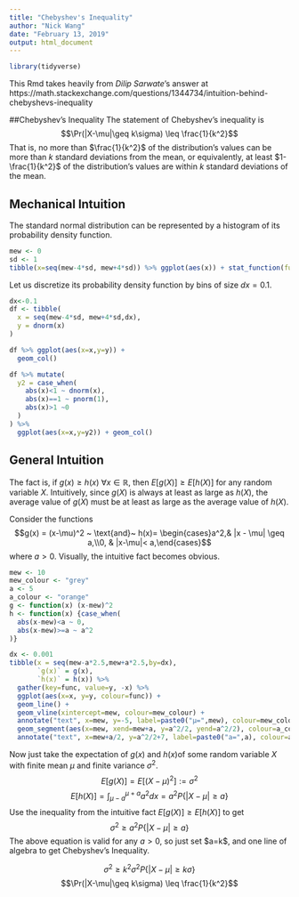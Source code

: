 ```yaml
---
title: "Chebyshev's Inequality"
author: "Nick Wang"
date: "February 13, 2019"
output: html_document
---
```


```r
library(tidyverse)
```
This Rmd takes heavily from _Dilip Sarwate_'s answer at https://math.stackexchange.com/questions/1344734/intuition-behind-chebyshevs-inequality

##Chebyshev's Inequality
The statement of Chebyshev's inequality is
$$\Pr(|X-\mu|\geq k\sigma) \leq \frac{1}{k^2}$$
That is, no more than $\frac{1}{k^2}$ of the distribution's values can be more than $k$ standard deviations from the mean, or equivalently, at least $1-\frac{1}{k^2}$ of the distribution's values are within $k$ standard deviations of the mean.

## Mechanical Intuition
The standard normal distribution can be represented by a histogram of its probability density function.
```r
mew <- 0
sd <- 1
tibble(x=seq(mew-4*sd, mew+4*sd)) %>% ggplot(aes(x)) + stat_function(fun=dnorm)
```

Let us discretize its probability density function by bins of size $dx=0.1$.
```r
dx<-0.1
df <- tibble(
  x = seq(mew-4*sd, mew+4*sd,dx),
  y = dnorm(x)
)

df %>% ggplot(aes(x=x,y=y)) + 
  geom_col()
```

```r
df %>% mutate(
  y2 = case_when(
    abs(x)<1 ~ dnorm(x),
    abs(x)==1 ~ pnorm(1),
    abs(x)>1 ~0
  )
) %>%
  ggplot(aes(x=x,y=y2)) + geom_col()
```


## General Intuition
The fact is, if $g(x) \geq h(x) ~\forall x \in \mathbb R$, then $E[g(X)] \geq E[h(X)]$ for any random variable $X$. Intuitively, since $g(X)$ is always at least as large as $h(X)$, the average value of $g(X)$ must be
at least as large as the average value of $h(X)$.

Consider the functions $$g(x) = (x-\mu)^2 ~ \text{and}~ 
h(x)= \begin{cases}a^2,& |x - \mu| \geq a,\\0, & |x-\mu|< a,\end{cases}$$
where $a > 0$. Visually, the intuitive fact becomes obvious.

```r
mew <- 10
mew_colour <- "grey"
a <- 5
a_colour <- "orange"
g <- function(x) (x-mew)^2
h <- function(x) {case_when(
  abs(x-mew)<a ~ 0,
  abs(x-mew)>=a ~ a^2
)}

dx <- 0.001
tibble(x = seq(mew-a*2.5,mew+a*2.5,by=dx),
       `g(x)` = g(x),
       `h(x)` = h(x)) %>%
  gather(key=func, value=y, -x) %>%
  ggplot(aes(x=x, y=y, colour=func)) +
  geom_line() +
  geom_vline(xintercept=mew, colour=mew_colour) +
  annotate("text", x=mew, y=-5, label=paste0("μ=",mew), colour=mew_colour, angle=0) +
  geom_segment(aes(x=mew, xend=mew+a, y=a^2/2, yend=a^2/2), colour=a_colour, arrow=arrow(length=unit(0.15, "inches"), ends="both")) +
  annotate("text", x=mew+a/2, y=a^2/2+7, label=paste0("a=",a), colour=a_colour)
```

Now just take the expectation of $g(x)$ and $h(x)$of some random variable $X$ with finite mean $\mu$ and finite variance $\sigma^2$.
$$E[g(X)] = E[(X-\mu)^2] := \sigma^2$$
$$E[h(X)] = \int_{\mu-a}^{\mu+a}a^2dx=a^2P\{|X-\mu|\geq a\} $$
Use the inequality from the intuitive fact $E[g(X)] \geq E[h(X)]$ to get 
$$\sigma^2 \geq a^2P\{|X-\mu|\geq a\}$$
The above equation is valid for any $a > 0$, so just set $a=k\sigma $, and one line of algebra to get Chebyshev's Inequality.

$$\sigma^2 \geq k^2\sigma^2P\{|X-\mu|\geq k\sigma\}$$
$$\Pr(|X-\mu|\geq k\sigma) \leq \frac{1}{k^2}$$